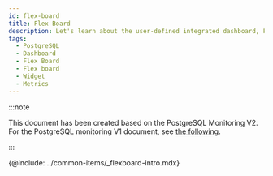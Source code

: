 ```yaml
---
id: flex-board
title: Flex Board
description: Let's learn about the user-defined integrated dashboard, Flex board.
tags:
  - PostgreSQL
  - Dashboard
  - Flex Board
  - Flex board
  - Widget
  - Metrics
---
```


:::note

This document has been created based on the PostgreSQL Monitoring V2. For the PostgreSQL monitoring V1 document, see [the following](../postgresql-v1/flex-board).

:::

{@include: ../common-items/_flexboard-intro.mdx} 
